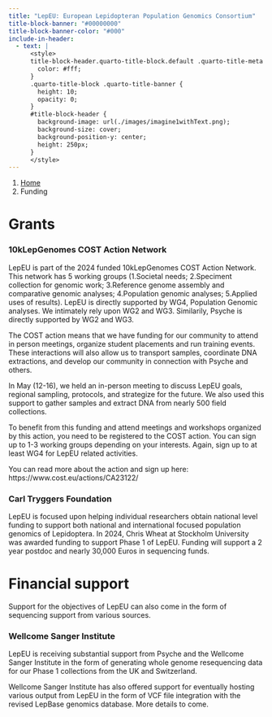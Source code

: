 ```yaml
---
title: "LepEU: European Lepidopteran Population Genomics Consortium"
title-block-banner: "#00000000"
title-block-banner-color: "#000"
include-in-header:
  - text: |
      <style>
      title-block-header.quarto-title-block.default .quarto-title-meta {
        color: #fff;
      }
      .quarto-title-block .quarto-title-banner {
        height: 10;
        opacity: 0;
      }
      #title-block-header {
        background-image: url(./images/imagine1withText.png);
        background-size: cover;
        background-position-y: center;
        height: 250px;
      }
      </style>
---
```


```{=html}
<nav aria-label="breadcrumb">
  <ol class="breadcrumb">
    <li class="breadcrumb-item"><a href="index.html">Home</a></li>
    <li class="breadcrumb-item active" aria-current="page">Funding</li>
  </ol>
</nav>
```

# Grants
 <!-- TODO: Image or plate of species --> 

### 10kLepGenomes COST Action Network

LepEU is part of the 2024 funded 10kLepGenomes COST Action Network. This network has 5 working groups (1.Societal needs; 2.Speciment collection for genomic work; 3.Reference genome assembly and comparative genomic analyses; 4.Population genomic analyses; 5.Applied uses of results). LepEU is directly supported by WG4, Population Genomic analyses. We intimately rely upon  WG2 and WG3. Similarily, Psyche is directly supported by WG2 and WG3. 

The COST action means that we have funding for our community to attend in person meetings, organize student placements and run training events. These interactions will also allow us to transport samples, coordinate DNA extractions, and develop our community in connection with Psyche and others. 

In May (12-16), we held an in-person meeting to discuss LepEU goals, regional sampling, protocols, and strategize for the future. We also used this support to gather samples and extract DNA from nearly 500 field collections.

To benefit from this funding and attend meetings and workshops organized by this action, you need to be registered to the COST action. You can sign up to 1-3 working groups depending on your interests. Again, sign up to at least WG4 for LepEU related activities. 

You can read more about the action and sign up here: https://www.cost.eu/actions/CA23122/


### Carl Tryggers Foundation

LepEU is focused upon helping individual researchers obtain national level funding to support both national and international focused population genomics of Lepidoptera. In 2024, Chris Wheat at Stockholm University was awarded funding to support Phase 1 of LepEU. Funding will support a 2 year postdoc and nearly 30,000 Euros in sequencing funds. 

# Financial support
 <!-- TODO: Image or plate of species --> 
Support for the objectives of LepEU can also come in the form of sequencing support from various sources. 

### Wellcome Sanger Institute 

LepEU is receiving substantial support from Psyche and the Wellcome Sanger Institute in the form of generating whole genome resequencing data for our Phase 1 collections from the UK and Switzerland. 

Wellcome Sanger Institute has also offered support for eventually hosting various output from LepEU in the form of VCF file integration with the revised LepBase genomics database. More details to come.
